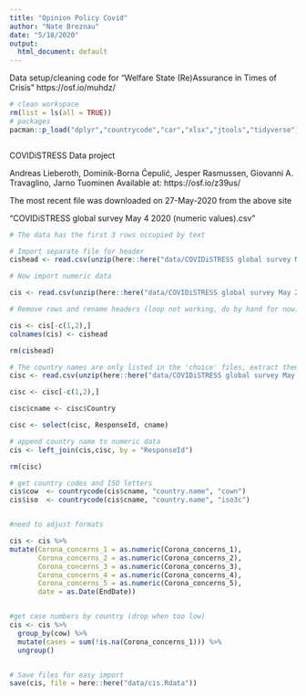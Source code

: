 ```yaml
---
title: "Opinion Policy Covid"
author: "Nate Breznau"
date: "5/18/2020"
output:
  html_document: default
---
```


Data setup/cleaning code for "Welfare State (Re)Assurance in Times of Crisis"
https://osf.io/muhdz/


```r
# clean workspace
rm(list = ls(all = TRUE))
# packages
pacman::p_load("dplyr","countrycode","car","xlsx","jtools","tidyverse")



```

COVIDiSTRESS Data project


Andreas Lieberoth, Dominik-Borna Ćepulić, Jesper Rasmussen, Giovanni A. Travaglino, Jarno Tuominen
Available at: https://osf.io/z39us/ 

The most recent file was downloaded on 27-May-2020 from the above site

"COVIDiSTRESS global survey May 4 2020 (numeric values).csv" 

```r


# The data has the first 3 rows occupied by text

# Import separate file for header
cishead <- read.csv(unzip(here::here("data/COVIDiSTRESS global survey May 25 2020 (numeric values).zip")), header = F, nrows=1, as.is = T)

# Now import numeric data

cis <- read.csv(unzip(here::here("data/COVIDiSTRESS global survey May 25 2020 (numeric values).zip")))

# Remove rows and rename headers (loop not working, do by hand for now)

cis <- cis[-c(1,2),]
colnames(cis) <- cishead

rm(cishead)

# The country names are only listed in the 'choice' files, extract them here 
cisc <- read.csv(unzip(here::here("data/COVIDiSTRESS global survey May 25 2020 (choice text).zip")))

cisc <- cisc[-c(1,2),]

cisc$cname <- cisc$Country

cisc <- select(cisc, ResponseId, cname)

# append country name to numeric data
cis <- left_join(cis,cisc, by = "ResponseId")

rm(cisc)

# get country codes and ISO letters
cis$cow  <- countrycode(cis$cname, "country.name", "cown")
cis$iso  <- countrycode(cis$cname, "country.name", "iso3c")


#need to adjust formats

cis <- cis %>%
mutate(Corona_concerns_1 = as.numeric(Corona_concerns_1),
       Corona_concerns_2 = as.numeric(Corona_concerns_2),
       Corona_concerns_3 = as.numeric(Corona_concerns_3),
       Corona_concerns_4 = as.numeric(Corona_concerns_4),
       Corona_concerns_5 = as.numeric(Corona_concerns_5),
       date = as.Date(EndDate))


#get case numbers by country (drop when too low)
cis <- cis %>% 
  group_by(cow) %>%
  mutate(cases = sum(!is.na(Corona_concerns_1))) %>%
  ungroup()


# Save files for easy import
save(cis, file = here::here("data/cis.Rdata"))
          
```
